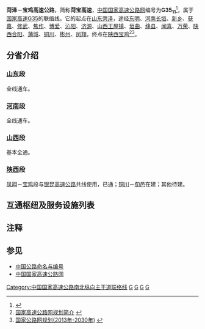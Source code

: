 
{{original research|time=2015-01-01T00:00:01+00:00}}
{{中国高速公路信息框
| 编号 = G3511
| 名称 = 菏泽－宝鸡高速公路
| 地圖 = Map of China NTHS Expressway G3511 Hebao.svg
| 路線簡稱 = 菏宝
| 最近通車日期 = 
| 规划总里程 = 
| 起點 = [[山东省|山东省]][[菏泽市|菏泽市]][[牡丹区|牡丹区]]{{China Expwy Name|G1511}}曹州枢纽
| 終點 = [[陕西省|陕西省]][[宝鸡市|宝鸡市]][[凤翔区|凤翔区]]{{China Expwy Name|G85}}柳林立交
| 出口處數 = 
| 服务区数 = 
}}

'''菏泽－宝鸡高速公路'''，简称'''菏宝高速'''，[[中国国家高速公路网|中国国家高速公路网]]编号为'''G35<sub>11</sub>'''<ref>{{Cite web |url=http://www.shaanxi.gov.cn/0/1/9/42/148162.htm |title=宝鸡境内3条高速5条干线入国家公路网 |accessdate=2013-07-20 |archive-date=2014-08-08 |archive-url=https://web.archive.org/web/20140808052428/http://www.shaanxi.gov.cn/0/1/9/42/148162.htm |dead-url=yes }}</ref>，属于[[济广高速公路|国家高速G35]]的联络线。它的起点在[[山东|山东]][[菏泽|菏泽]]，途经[[东明|东明]]、[[河南|河南]][[长垣|长垣]]、[[新乡|新乡]]、[[获嘉|获嘉]]、[[修武|修武]]、[[焦作|焦作]]、[[博爱|博爱]]、[[沁阳|沁阳]]、[[济源|济源]]、[[山西|山西]][[王屋镇|王屋镇]]、[[垣曲|垣曲]]、[[绛县|绛县]]、[[闻喜|闻喜]]、[[万荣|万荣]]、[[陕西|陕西]][[合阳|合阳]]、[[蒲城|蒲城]]、[[铜川|铜川]]、[[彬州|彬州]]、[[凤翔|凤翔]]，终点在[[陕西|陕西]][[宝鸡|宝鸡]]<ref>[http://zfxxgk.ndrc.gov.cn/PublicItemView.aspx?ItemID={4f589ce2-c398-4770-858d-3036b98fa405} 国家高速公路网规划简介] {{webarchive|url=https://web.archive.org/web/20160306182347/http://zfxxgk.ndrc.gov.cn/publicitemview.aspx?itemid=%7B4f589ce2-c398-4770-858d-3036b98fa405%7D |date=2016-03-06 }}</ref><ref>[http://zfxxgk.ndrc.gov.cn/PublicItemView.aspx?ItemID={93c7d13b-aa0d-4beb-955e-268adade8a8f} 国家公路网规划(2013年-2030年)] {{webarchive|url=https://web.archive.org/web/20161016051120/http://zfxxgk.ndrc.gov.cn/PublicItemView.aspx?ItemID=%7B93c7d13b-aa0d-4beb-955e-268adade8a8f%7D |date=2016-10-16 }}</ref>。

== 分省介绍 ==
=== [[山东|山东]]段 ===
全线通车。

=== [[河南|河南]]段 ===
全线通车。

=== [[山西|山西]]段 ===
基本全通。
=== [[陕西|陕西]]段 ===
[[凤翔|凤翔]]－[[宝鸡|宝鸡]]段与[[银昆高速公路|银昆高速公路]]共线使用，已通；[[铜川|铜川]]－[[旬邑|旬邑]]在建；其他待建。

== 互通枢纽及服务设施列表 ==
{{Start expwy exit box|place=1}}
{{Expwy exit item|place=[[菏泽市|菏泽市]]<br>[[牡丹区|牡丹区]]|place rows=4|type=MH|name=曹州枢纽|dist start=0/367|highway connection={{China Expwy Name|G1511}}|comment=}}
{{Expwy exit item|type=E|name=菏泽东|dist start=4|road connection={{中国国道名|220|上海路}}}}
{{Expwy exit item|type=E|name=菏泽|dist start=9|road connection={{中国国道名|240|人民路}}}}
{{Expwy exit item|type=E|name=菏泽西|dist start=18|road connection={{中国国道名|327|昆明路}}}}
{{Expwy exit item|place=[[菏泽市|菏泽市]]<br>[[东明县|东明县]]|place rows=2|type=E|name=东明|state=L|dist start=42|road connection={{中国省道名|252|P=山东|黄河路}}|comment=仅宝鸡方向有出口}}
{{Expwy exit item|type=E|name=东明北|dist start=48|road connection={{中国国道名|106}}}}
{{Expwy exit item|place=省界|type=QR|name=[[东明黄河大桥|东明黄河大桥]]（鲁豫省界）|dist start=56}}
{{Expwy exit item|place=[[新乡市|新乡市]]<br>[[长垣市|长垣市]]|place rows=3|type=S|name=赵堤|state=U|dist start=76}}
{{Expwy exit item|type=E|name=长垣北|dist start=86|road connection={{中国省道名|308|P=河南}}}}
{{Expwy exit item|type=H|name=樊相|dist start=96/1883|highway connection={{China Expwy Name|G45}}}}
{{Expwy exit item|place=[[安阳市|安阳市]]<br>[[滑县|滑县]]|place rows=2|type=P|name=牛屯|dist start=111}}
{{Expwy exit item|type=E|name=牛屯|dist start=115|road connection={{中国国道名|230}}}}
{{Expwy exit item|place=[[新乡市|新乡市]]<br>[[延津县|延津县]]|place rows=4|type=E|name=延津|dist start=131|road connection={{中国省道名|308|P=河南}}}}
{{Expwy exit item|type=S|name=延津|dist start=137}}
{{Expwy exit item|type=E|name=杨庄|state=|dist start=140|road connection=}}
{{Expwy exit item|type=E|name=新乡经开区|dist start=147|road connection={{中国省道名|307|P=河南}}<br>经八路}}
{{Expwy exit item|place=[[新乡市|新乡市]]<br>[[红旗区|红旗区]]|type=H|name=秦堤|dist start=153/596|highway connection={{China Expwy Name|G4}}|comment=}}
{{Expwy exit item|place=[[新乡市|新乡市]]<br>[[牧野区|牧野区]]|type=E|name=新乡东|dist start=161|road connection=新中大道|comment=}}
{{Expwy exit item|place=[[新乡市|新乡市]]<br>[[凤泉区|凤泉区]]|type=P|name=凤泉停车区|dist start=166}}
{{Expwy exit item|place=[[新乡市|新乡市]]<br>[[辉县市|辉县市]]|type=E|name=新乡西|dist start=169|road connection={{中国国道名|234|环宇大道}}|comment=}}
{{Expwy exit item|place=[[新乡市|新乡市]]<br>[[凤泉区|凤泉区]]|place rows=2|type=E|name=辉县|state=|dist start=172}}
{{Expwy exit item|type=H|name=辉县|state=|dist start=175|highway connection={{China Expwy Name|S2611|P=Henan}}}}
{{Expwy exit item|place=[[新乡市|新乡市]]<br>[[获嘉县|获嘉县]]|place rows=2|type=E|name=获嘉|dist start=190|road connection=迎宾大道|comment=}}
{{Expwy exit item|type=S|name=获嘉|dist start=195}}
{{Expwy exit item|place=[[焦作市|焦作市]]<br>[[修武县|修武县]]|place rows=5|type=E|name=修武东|dist start=205|road connection={{中国国道名|234}}|comment=}}
{{Expwy exit item|type=H|name=修武|dist start=208|highway connection={{China Expwy Name|S87|P=Henan}}}}
{{Expwy exit item|type=E|name=修武南|dist start=211|road connection={{中国国道名|234|云台大道}}|comment=}}
{{Expwy exit item|type=P|name=修武|dist start=223}}
{{Expwy exit item|type=E|name=焦作东|dist start=227|road connection=中原路|comment=}}
{{Expwy exit item|place=[[焦作市|焦作市]]<br>[[山阳区|山阳区]]|place rows=2|type=H|name=宁郭|dist start=232|highway connection={{China Expwy Name|G5512}}}}
{{Expwy exit item|type=EH|name=博爱|dist start=245|highway connection={{China Expwy Name|S49|P=Henan}}|road connection={{中国国道名|207}}}}
{{Expwy exit item|place=[[焦作市|焦作市]]<br>[[沁阳市|沁阳市]]|place rows=3|type=E|name=沁阳|dist start=266|road connection={{中国省道名|310|P=河南|太行大道}}|comment=}}
{{Expwy exit item|type=S|name=沁阳|dist start=270}}
{{Expwy exit item|type=E|name=柏香|dist start=275|road connection={{中国省道名|253|P=河南}}}}
{{Expwy exit item|place=[[济源市|济源市]]|place rows=7|type=EH|name=济源东|dist start=|state=C|highway connection={{China Expwy Name|G55}}|road connection={{中国国道名|208}}<br>济源大道|comment=与{{China Expwy Name|G55}}共线段起点}}
{{Expwy exit item|type=H|name=济源东|dist start=286/1103|highway connection={{China Expwy Name|G55}}|state=C|comment=与{{China Expwy Name|G55}}共线段终点}}
{{Expwy exit item|type=S|name=济源南|dist start=290(1107)|state=U}}
{{Expwy exit item|type=E|name=济源南|dist start=294/1111|road connection={{中国省道名|243|P=河南}}}}
{{Expwy exit item|type=H|name=|state=U|dist start=|highway connection={{China Expwy Name|S93|P=Henan}}}}
{{Expwy exit item|type=ES|name=王屋山出口/服务区|dist start=}}
{{Expwy exit item|type=E|name=邵原|dist start=|road connection={{中国省道名|310|P=河南}}}}
{{Expwy exit item|place=省界|type=B|name=豫晋省界|dist start=}}
{{Expwy exit item|place=[[运城市|运城市]]<br>[[垣曲县|垣曲县]]|place rows=5|type=E|name=英言|dist start=|road connection={{中国国道名|327}}|comment=}}
{{Expwy exit item|type=E|name=华峰|dist start=|road connection={{中国县道名|849}}}}
{{Expwy exit item|type=H|name=|state=U|dist start=|highway connection=运十高速}}
{{Expwy exit item|type=S|name=垣曲服务区|dist start=}}
{{Expwy exit item|type=E|name=垣曲|dist start=|road connection={{中国县道名|241}}<br>{{中国县道名|843}}}}
{{Expwy exit item|place=[[运城市|运城市]]<br>[[绛县|绛县]]|place rows=2|type=S|name=绛县服务区|dist start=}}
{{Expwy exit item|type=E|name=绛县西|dist start=|road connection={{中国省道名|335|P=山西}}}}
{{Expwy exit item|place=[[运城市|运城市]]<br>[[闻喜县|闻喜县]]|place rows=3|type=H|name=东镇北枢纽|dist start=|highway connection={{China Expwy Name|S75|P=山西}}}}
{{Expwy exit item|type=E|name=北垣|dist start=|road connection={{中国县道名|844}}}}
{{Expwy exit item|type=E|name=阳隅|dist start=|road connection={{中国县道名|807}}<br>{{中国县道名|844}}}}
{{Expwy exit item|place=[[运城市|运城市]]<br>[[稷山县|稷山县]]|type=E|name=太阳|dist start=|road connection={{中国县道名|807}}|comment=}}
{{Expwy exit item|place=[[运城市|运城市]]<br>[[万荣县|万荣县]]|place rows=4|type=E|name=万荣东|dist start=|road connection={{中国省道名|233|P=山西}}|comment=}}
{{Expwy exit item|type=S|name=万荣服务区|dist start=}}
{{Expwy exit item|type=H|name=|dist start=|highway connection={{China Expwy Name|G59}}}}
{{Expwy exit item|type=E|name=王显|dist start=|road connection={{中国省道名|238|P=山西}}|comment=}}
{{Expwy exit group|万荣至铜川段未通|place=1}}
{{Expwy exit item|place=[[铜川市|铜川市]]<br>[[耀州区|耀州区]]|place rows=8|type=H|name=|state=U|dist start=|highway connection={{China Expwy Name|G65}}|comment=与{{China Expwy Name|G65}}共线段起点}}
{{Expwy exit item|type=E|name=演池|dist start=|state=C|road connection=王京路|comment=}}
{{Expwy exit item|type=S|name=耀州服务区|dist start=|state=C}}
{{Expwy exit item|type=E|name=锦阳湖|dist start=|state=C|road connection=耀瑶路|comment=}}
{{Expwy exit item|type=H|name=关庄枢纽|state=C|dist start=|highway connection={{China Expwy Name|G65}}|comment=与{{China Expwy Name|G65}}共线段终点}}
{{Expwy exit item|type=E|name=吕村|dist start=|road connection=楼耀路|comment=}}
{{Expwy exit item|type=E|name=照金|dist start=|road connection=旬耀路|comment=}}
{{Expwy exit item|type=S|name=照金服务区|dist start=}}
{{Expwy exit item|place=[[咸阳市|咸阳市]]<br>[[旬邑县|旬邑县]]|place rows=3|type=E|name=石门|dist start=|road connection={{中国县道名|306}}|comment=}}
{{Expwy exit item|type=H|name=土桥|state=C|dist start=886/501|highway connection={{China Expwy Name|G69}}|comment=与{{China Expwy Name|G69}}共线段起点}}
{{Expwy exit item|type=H|name=旬邑|state=C|dist start=901/486|highway connection={{China Expwy Name|G69}}|comment=与{{China Expwy Name|G69}}共线段终点}}
{{Expwy exit group|旬邑至凤翔段未通|place=1}}
{{Expwy exit item|place=[[宝鸡市|宝鸡市]]<br>[[凤翔县|凤翔县]]|place rows=2|type=H|name=|state=U|dist start=|highway connection={{China Expwy Name|G85}}|comment=与{{China Expwy Name|G85}}共线段起点}}
{{Expwy exit item|type=E|name=凤翔|dist start=|state=C|road connection=凤马尹路|comment=}}
{{Expwy exit item|place=[[宝鸡市|宝鸡市]]<br>[[陈仓区|陈仓区]]|place rows=2|type=S|name=宝鸡北服务区|dist start=|state=C}}
{{Expwy exit item|type=H|name=|state=C|dist start=|highway connection={{China Expwy Name|G3024}}|comment=}}
{{Expwy exit item|place=[[宝鸡市|宝鸡市]]<br>[[渭滨区|渭滨区]]|type=H|name=|state=C|dist start=|highway connection={{China Expwy Name|G30}}<br>{{China Expwy Name|G85}}|comment=与{{China Expwy Name|G85}}共线段终点}}
{{End expwy exit box|place=1}}

== 注释 ==
{{reflist|2}}
==参见==
*[[中国公路命名与编号|中国公路命名与编号]]
*[[中国国家高速公路网|中国国家高速公路网]]
{{Navboxes
| title = 中国高速公路
| titlestyle = background: #008000; color:white;
| list1 = 
{{中国国家高速公路网}}
{{山东省高速公路}}
{{河南省高速公路}}
{{山西省高速公路}}
{{陕西省高速公路}}
}}
[[Category:中国国家高速公路南北纵向主干道联络线|Category:中国国家高速公路南北纵向主干道联络线]]
[[Category:山东省高速公路|G]]
[[Category:河南省高速公路|G]]
[[Category:山西省高速公路|G]]
[[Category:陕西省高速公路|G]]